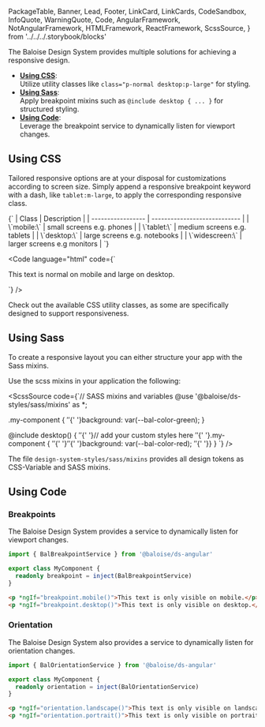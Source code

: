   PackageTable,
  Banner,
  Lead,
  Footer,
  LinkCard,
  LinkCards,
  CodeSandbox,
  InfoQuote,
  WarningQuote,
  Code,
  AngularFramework,
  NotAngularFramework,
  HTMLFramework,
  ReactFramework,
  ScssSource,
} from '../../../.storybook/blocks'

<Meta title="Development/Responsive" />

<Banner label="Responsive" section="Development" />

<Lead>The Baloise Design System provides multiple solutions for achieving a responsive design.</Lead>

- **[Using CSS](#)**:<br/>Utilize utility classes like `class="p-normal desktop:p-large"` for styling.
- **[Using Sass](#)**:<br/>Apply breakpoint mixins such as `@include desktop { ... }` for structured styling.
- **[Using Code](#)**:<br/>Leverage the breakpoint service to dynamically listen for viewport changes.

## Using CSS

Tailored responsive options are at your disposal for customizations according to screen size.
Simply append a responsive breakpoint keyword with a dash, like `tablet:m-large`, to apply the
corresponding responsive class.

<Markdown>
  {`
| Class             | Description                  |
| ----------------- | ---------------------------- |
| \`mobile:\`       | small screens e.g. phones    |
| \`tablet:\`       | medium screens e.g. tablets  |
| \`desktop:\`      | large screens e.g. notebooks |
| \`widescreen:\`   | larger screens e.g monitors  |
`}
</Markdown>

<Code
  language="html"
  code={`
<p class="p-normal desktop:p-large bg-green-2">This text is normal on mobile and large on desktop.</p>
`}
/>

Check out the available CSS utility classes, as some are specifically designed to support responsiveness.

<LinkCards>
  <LinkCard pageTitle="CSS Utilities/Padding" description="Determines the space between the content and its border." />
  <LinkCard pageTitle="CSS Utilities/Margin" description="Determines the space around an element." />
</LinkCards>

## Using Sass

To create a responsive layout you can either structure your app with the Sass mixins.

Use the scss mixins in your application the following:

<ScssSource code={`// SASS mixins and variables
@use '@baloise/ds-styles/sass/mixins' as *;

.my-component {
${' '}${' '}background: var(--bal-color-green);
}

@include desktop() {
${' '}${' '}// add your custom styles here
${' '}${' '}.my-component {
${' '}${' '}${' '}${' '}background: var(--bal-color-red);
${' '}${' '}}
}
`} />

The file `design-system-styles/sass/mixins` provides all design tokens as CSS-Variable and SASS mixins.

<LinkCards>
  <LinkCard
    pageTitle="CSS Utilities/Breakpoints"
    description="To create a responsive layout you can either structure your app with the Sass mixins."
  />
  <LinkCard
    pageTitle="Tokens/Overview"
    description="Design tokens serve as the definitive source for naming and storing design choices."
  />
</LinkCards>

## Using Code

### Breakpoints

The Baloise Design System provides a service to dynamically listen for viewport changes.

```typescript
import { BalBreakpointService } from '@baloise/ds-angular'

export class MyComponent {
  readonly breakpoint = inject(BalBreakpointService)
}
```

```html
<p *ngIf="breakpoint.mobile()">This text is only visible on mobile.</p>
<p *ngIf="breakpoint.desktop()">This text is only visible on desktop.</p>
```

### Orientation

The Baloise Design System also provides a service to dynamically listen for orientation changes.

```typescript
import { BalOrientationService } from '@baloise/ds-angular'

export class MyComponent {
  readonly orientation = inject(BalOrientationService)
}
```

```html
<p *ngIf="orientation.landscape()">This text is only visible on landscape.</p>
<p *ngIf="orientation.portrait()">This text is only visible on portrait.</p>
```

<Footer />
